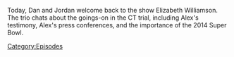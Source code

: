 {{DEFAULTSORT:
    #_EPISODE_0728:Elizabeth Williamson Returns Once More
}}{{Episode
    | title           = Elizabeth Williamson Returns Once More
    | caption         = [https://knowledgefight.libsyn.com/728-elizabeth-williamson-returns-once-more Listen to this episode on Libsyn]
    | episodeNumber   = 728
    | length          = 00:59:42
    | airDate         = September 23, 2022
    | previousEpisode = [[727: Chatting with Sebastian Murdock]]
    | nextEpisode     = [[729: September 24, 2022]]
}}

{{Stub}}

Today, Dan and Jordan welcome back to the show Elizabeth Williamson.  The trio chats about the goings-on in the CT trial, including Alex's testimony, Alex's press conferences, and the importance of the 2014 Super Bowl.

[[Category:Episodes]]
